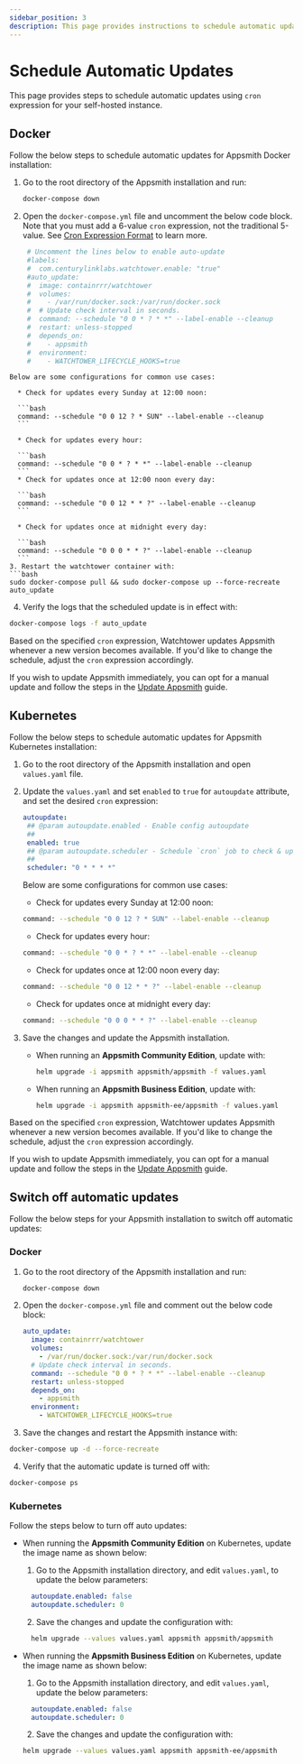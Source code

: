 ```yaml
---
sidebar_position: 3
description: This page provides instructions to schedule automatic updates for your Appsmith instance.
---
```



# Schedule Automatic Updates 

This page provides steps to schedule automatic updates using `cron` expression for your self-hosted instance.

## Docker

Follow the below steps to schedule automatic updates for Appsmith Docker installation:

1. Go to the root directory of the Appsmith installation and run:

   ```bash
   docker-compose down
   ```

2. Open the `docker-compose.yml` file and uncomment the below code block. Note that you must add a 6-value `cron` expression, not the traditional 5-value. See [Cron Expression Format](https://pkg.go.dev/github.com/robfig/cron@v1.2.0#hdr-CRON_Expression_Format) to learn more.
   ```yaml
    # Uncomment the lines below to enable auto-update
    #labels:
    #  com.centurylinklabs.watchtower.enable: "true"
    #auto_update:
    #  image: containrrr/watchtower
    #  volumes:
    #    - /var/run/docker.sock:/var/run/docker.sock
    #  # Update check interval in seconds.
    #  command: --schedule "0 0 * ? * *" --label-enable --cleanup
    #  restart: unless-stopped
    #  depends_on:
    #    - appsmith
    #  environment:
    #    - WATCHTOWER_LIFECYCLE_HOOKS=true
  ```
  Below are some configurations for common use cases:

    * Check for updates every Sunday at 12:00 noon:

    ```bash
    command: --schedule "0 0 12 ? * SUN" --label-enable --cleanup
    ```

    * Check for updates every hour:

    ```bash
    command: --schedule "0 0 * ? * *" --label-enable --cleanup
    ```
    * Check for updates once at 12:00 noon every day:

    ```bash
    command: --schedule "0 0 12 * * ?" --label-enable --cleanup 
    ```

    * Check for updates once at midnight every day:

    ```bash
    command: --schedule "0 0 0 * * ?" --label-enable --cleanup 
    ```
3. Restart the watchtower container with:
  ```bash
  sudo docker-compose pull && sudo docker-compose up --force-recreate auto_update
  ```
4. Verify the logs that the scheduled update is in effect with:
  ```bash
  docker-compose logs -f auto_update
  ```
 Based on the specified ``cron`` expression, Watchtower updates Appsmith whenever a new version becomes available. If you'd like to change the schedule, adjust the ``cron`` expression accordingly.

If you wish to update Appsmith immediately, you can opt for a manual update and follow the steps in the [Update Appsmith](/getting-started/setup/instance-management/update-appsmith/#docker) guide.

## Kubernetes
Follow the below steps to schedule automatic updates for Appsmith Kubernetes installation:

1. Go to the root directory of the Appsmith installation and open `values.yaml` file.
2. Update the `values.yaml` and set `enabled` to `true` for `autoupdate` attribute, and set the desired ``cron`` expression:
   ```yaml
   autoupdate:
    ## @param autoupdate.enabled - Enable config autoupdate
    ##
    enabled: true
    ## @param autoupdate.scheduler - Schedule `cron` job to check & update Helm image
    ##
    scheduler: "0 * * * *"
   ```
   Below are some configurations for common use cases:

    * Check for updates every Sunday at 12:00 noon:

    ```bash
    command: --schedule "0 0 12 ? * SUN" --label-enable --cleanup
    ```

    * Check for updates every hour:

    ```bash
    command: --schedule "0 0 * ? * *" --label-enable --cleanup
    ```
    * Check for updates once at 12:00 noon every day:

    ```bash
    command: --schedule "0 0 12 * * ?" --label-enable --cleanup 
    ```

    * Check for updates once at midnight every day:

    ```bash
    command: --schedule "0 0 0 * * ?" --label-enable --cleanup 
    ```

3. Save the changes and update the Appsmith installation.
    * When running an **Appsmith Community Edition**, update with:
      ```bash
      helm upgrade -i appsmith appsmith/appsmith -f values.yaml
      ```
    * When running an **Appsmith Business Edition**, update with:
      ```bash
      helm upgrade -i appsmith appsmith-ee/appsmith -f values.yaml
      ```

Based on the specified ``cron`` expression, Watchtower updates Appsmith whenever a new version becomes available. If you'd like to change the schedule, adjust the ``cron`` expression accordingly.

If you wish to update Appsmith immediately, you can opt for a manual update and follow the steps in the [Update Appsmith](/getting-started/setup/instance-management/update-appsmith/#kubernetes) guide.

## Switch off automatic updates

Follow the below steps for your Appsmith installation to switch off automatic updates:

### Docker

1. Go to the root directory of the Appsmith installation and run:

   ```bash
   docker-compose down
   ```

2. Open the `docker-compose.yml` file and comment out the below code block:
   
   ```yaml
   auto_update:
     image: containrrr/watchtower
     volumes:
       - /var/run/docker.sock:/var/run/docker.sock
     # Update check interval in seconds.
     command: --schedule "0 0 * ? * *" --label-enable --cleanup
     restart: unless-stopped
     depends_on:
       - appsmith
     environment:
       - WATCHTOWER_LIFECYCLE_HOOKS=true
   ```

3. Save the changes and restart the Appsmith instance with:
  ```bash
  docker-compose up -d --force-recreate
  ```

4. Verify that the automatic update is turned off with:
  ```bash
  docker-compose ps
  ```
### Kubernetes
Follow the steps below to turn off auto updates:

 * When running the **Appsmith Community Edition** on Kubernetes, update the image name as shown below:

    1. Go to the Appsmith installation directory, and edit `values.yaml`, to update the below parameters:
      ```yaml
        autoupdate.enabled: false
        autoupdate.scheduler: 0
      ```
    2. Save the changes and update the configuration with:
      ```bash
        helm upgrade --values values.yaml appsmith appsmith/appsmith
      ```

 * When running the **Appsmith Business Edition** on Kubernetes, update the image name as shown below:
    1. Go to the Appsmith installation directory, and edit `values.yaml`, update the below parameters:
      ```yaml
        autoupdate.enabled: false
        autoupdate.scheduler: 0
      ```
    2. Save the changes and update the configuration with:
      ```bash
      helm upgrade --values values.yaml appsmith appsmith-ee/appsmith
      ```
